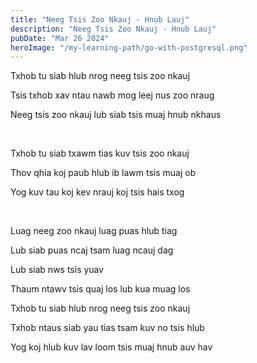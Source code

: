 ```yaml
---
title: "Neeg Tsis Zoo Nkauj - Hnub Lauj"
description: "Neeg Tsis Zoo Nkauj - Hnub Lauj"
pubDate: "Mar 26 2024"
heroImage: "/my-learning-path/go-with-postgresql.png"
---
```


Txhob tu siab hlub nrog neeg tsis zoo nkauj

Tsis txhob xav ntau nawb mog leej nus zoo nraug

Neeg tsis zoo nkauj lub siab tsis muaj hnub nkhaus

<br />

Txhob tu siab txawm tias kuv tsis zoo nkauj

Thov qhia koj paub hlub ib lawm tsis muaj ob

Yog kuv tau koj kev nrauj koj tsis hais txog

<br />

Luag neeg zoo nkauj luag puas hlub tiag

Lub siab puas ncaj tsam luag ncauj dag

Lub siab nws tsis yuav

Thaum ntawv tsis quaj los lub kua muag los

Txhob tu siab hlub nrog neeg tsis zoo nkauj

Txhob ntaus siab yau tias tsam kuv no tsis hlub

Yog koj hlub kuv lav loom tsis muaj hnub auv hav
